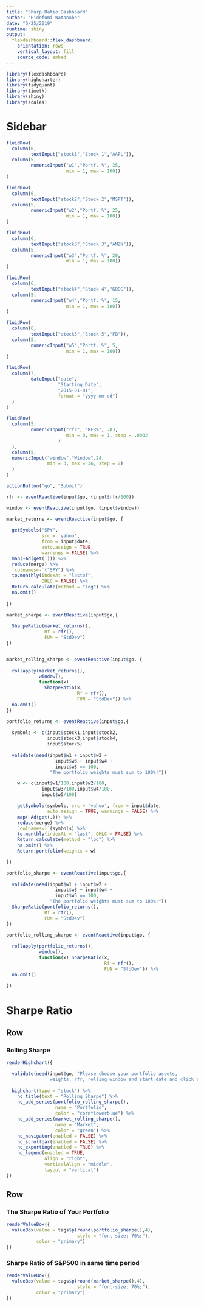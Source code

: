 ```yaml
---
title: "Sharp Ratio Dashboard"
author: "Hidefumi Watanabe"
date: "5/25/2019"
runtime: shiny
output: 
  flexdashboard::flex_dashboard:
    orientation: rows
    vertical_layout: fill
    source_code: embed
---
```


```r
library(flexdashboard)
library(highcharter)
library(tidyquant)
library(timetk)
library(shiny)
library(scales)
```

Sidebar {.sidebar}
=====================================

```r
fluidRow(
  column(6,
         textInput("stock1","Stock 1","AAPL")),
  column(5,
         numericInput("w1","Portf. %", 35,
                      min = 1, max = 100))
)

fluidRow(
  column(6,
         textInput("stock2","Stock 2","MSFT")),
  column(5,
         numericInput("w2","Portf. %", 25,
                      min = 1, max = 100))
)

fluidRow(
  column(6,
         textInput("stock3","Stock 3","AMZN")),
  column(5,
         numericInput("w3","Portf. %", 20,
                      min = 1, max = 100))
)

fluidRow(
  column(6,
         textInput("stock4","Stock 4","GOOG")),
  column(5,
         numericInput("w4","Portf. %", 15,
                      min = 1, max = 100))
)

fluidRow(
  column(6,
         textInput("stock5","Stock 5","FB")),
  column(5,
         numericInput("w5","Portf. %", 5,
                      min = 1, max = 100))
)

fluidRow(
  column(7,
         dateInput("date",
                   "Starting Date",
                   "2015-01-01",
                   format = "yyyy-mm-dd")
  )
)

fluidRow(
  column(5,
         numericInput("rfr", "RFR%", .03, 
                      min = 0, max = 1, step = .0002
                   )
  ),
  column(5,
  numericInput("window","Window",24,
               min = 3, max = 36, step = 2)
  )
)

actionButton("go", "Submit")
```

```r
rfr <- eventReactive(input$go, {input$rfr/100})

window <- eventReactive(input$go, {input$window})

market_returns <- eventReactive(input$go, {
  
  getSymbols("SPY",
             src = 'yahoo',
             from = input$date,
             auto.assign = TRUE,
             warnings = FALSE) %>% 
  map(~Ad(get(.))) %>% 
  reduce(merge) %>% 
  `colnames<-`("SPY") %>% 
  to.monthly(indexAt = "lastof",
             OHLC = FALSE) %>% 
  Return.calculate(method = "log") %>% 
  na.omit()
  
})

market_sharpe <- eventReactive(input$go,{
  
  SharpeRatio(market_returns(),
              Rf = rfr(),
              FUN = "StdDev")
})


market_rolling_sharpe <- eventReactive(input$go, {
  
  rollapply(market_returns(),
            window(),
            function(x)
              SharpeRatio(x,
                          Rf = rfr(),
                          FUN = "StdDev")) %>% 
  na.omit()
})
```

```r
portfolio_returns <- eventReactive(input$go,{
  
  symbols <- c(input$stock1,input$stock2,
               input$stock3,input$stock4,
               input$stock5)
  
  validate(need(input$w1 + input$w2 +
                  input$w3 + input$w4 +
                  input$w5 == 100,
                "The portfolio weights must sum to 100%!"))

    w <- c(input$w1/100,input$w2/100,
             input$w3/100,input$w4/100,
             input$w5/100)

    getSymbols(symbols, src = 'yahoo', from = input$date,
               auto.assign = TRUE, warnings = FALSE) %>% 
    map(~Ad(get(.))) %>% 
    reduce(merge) %>% 
    `colnames<-`(symbols) %>% 
    to.monthly(indexAt = "last", OHLC = FALSE) %>% 
    Return.calculate(method = "log") %>% 
    na.omit() %>% 
    Return.portfolio(weights = w)

})

portfolio_sharpe <- eventReactive(input$go,{
  
  validate(need(input$w1 + input$w2 +
                  input$w3 + input$w4 +
                  input$w5 == 100,
                "The portfolio weights must sum to 100%!"))
  SharpeRatio(portfolio_returns(),
              Rf = rfr(),
              FUN = "StdDev")
})

portfolio_rolling_sharpe <- eventReactive(input$go, {
  
  rollapply(portfolio_returns(),
            window(),
            function(x) SharpeRatio(x,
                                    Rf = rfr(),
                                    FUN = "StdDev")) %>% 
  na.omit()
  
})
```

Sharpe Ratio
=====================================  

Row {data-height=800}
------------------------------------------

### Rolling Sharpe

```r
renderHighchart({

  validate(need(input$go, "Please choose your portfolio assets,
                weights, rfr, rolling window and start date and click submit."))
  
  highchart(type = "stock") %>% 
    hc_title(text = "Rolling Sharpe") %>% 
    hc_add_series(portfolio_rolling_sharpe(),
                  name = "Portfolio",
                  color = "cornflowerblue") %>% 
    hc_add_series(market_rolling_sharpe(),
                  name = "Market",
                  color = "green") %>% 
    hc_navigator(enabled = FALSE) %>% 
    hc_scrollbar(enabled = FALSE) %>% 
    hc_exporting(enabled = TRUE) %>% 
    hc_legend(enabled = TRUE,
              align = "right",
              verticalAlign = "middle",
              layout = "vertical")
})
```

Row {data-height=200}
-----------------------------------------------------------------------
### The Sharpe Ratio of Your Portfolio

```r
renderValueBox({
  valueBox(value = tags$p(round(portfolio_sharpe(),4),
                          style = "font-size: 70%;"),
           color = "primary")
})
```

### Sharpe Ratio of S&P500 in same time period
```r
renderValueBox({
  valueBox(value = tags$p(round(market_sharpe(),4),
                          style = "font-size: 70%;"),
           color = "primary")
})

```

